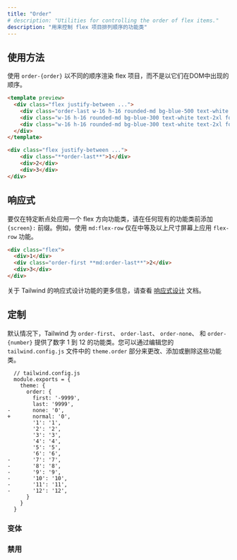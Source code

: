 ```yaml
---
title: "Order"
# description: "Utilities for controlling the order of flex items."
description: "用来控制 flex 项目排列顺序的功能类"
---
```




<!-- ## Usage -->
## 使用方法

<!-- Use `order-{order}` to render flex items in a different order than they appear in the DOM. -->
使用 `order-{order}` 以不同的顺序渲染 flex 项目，而不是以它们在DOM中出现的顺序。

```html lightBlue
<template preview>
  <div class="flex justify-between ...">
    <div class="order-last w-16 h-16 rounded-md bg-blue-500 text-white text-2xl font-extrabold flex items-center justify-center">1</div>
    <div class="w-16 h-16 rounded-md bg-blue-300 text-white text-2xl font-extrabold flex items-center justify-center">2</div>
    <div class="w-16 h-16 rounded-md bg-blue-300 text-white text-2xl font-extrabold flex items-center justify-center">3</div>
  </div>
</template>

<div class="flex justify-between ...">
    <div class="**order-last**">1</div>
    <div>2</div>
    <div>3</div>
</div>
```


<!-- ## Responsive -->
## 响应式

<!-- To apply a flex direction utility only at a specific breakpoint, add a `{screen}:` prefix to the existing class name. For example, adding the class `md:flex-row` to an element would apply the `flex-row` utility at medium screen sizes and above. -->
要仅在特定断点处应用一个 flex 方向功能类，请在任何现有的功能类前添加 `{screen}:` 前缀。例如，使用 `md:flex-row` 仅在中等及以上尺寸屏幕上应用 `flex-row` 功能。

```html
<div class="flex">
  <div>1</div>
  <div class="order-first **md:order-last**">2</div>
  <div>3</div>
</div>
```

<!-- For more information about Tailwind's responsive design features, check out the [Responsive Design](/docs/responsive-design) documentation. -->
关于 Tailwind 的响应式设计功能的更多信息，请查看 [响应式设计](/docs/responsive-design) 文档。

<!-- ## Customizing -->
## 定制

<!-- By default Tailwind provides utilities for `order-first`, `order-last`, `order-none`, and an `order-{number}` utility for the numbers 1 through 12. You change, add, or remove these by editing the `theme.order` section of your `tailwind.config.js` file. -->
默认情况下，Tailwind 为 `order-first`、 `order-last`、 `order-none`、 和 `order-{number}` 提供了数字 1 到 12 的功能类。您可以通过编辑您的 `tailwind.config.js` 文件中的 `theme.order` 部分来更改、添加或删除这些功能类。

```diff-js
  // tailwind.config.js
  module.exports = {
    theme: {
      order: {
        first: '-9999',
        last: '9999',
-       none: '0',
+       normal: '0',
        '1': '1',
        '2': '2',
        '3': '3',
        '4': '4',
        '5': '5',
        '6': '6',
-       '7': '7',
-       '8': '8',
-       '9': '9',
-       '10': '10',
-       '11': '11',
-       '12': '12',
      }
    }
  }
```

### 变体

<Variants plugin="order" />

### 禁用

<Disabling plugin="order" />
